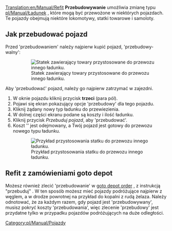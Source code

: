 [[Translation:en/Manual/Refit]]
<!--{{en/Manual/Tutorial/Navigation}}-->{{pl/Manual/Tutorial/Tutorial}}
<span title=Refitting>'''Przebudowywanie'''</span> umożliwia zmianę typu  [[pl/Manual/Ładunek]] , które mogą być przewożone w niektórych pojazdach. Te pojazdy obejmują niektóre lokomotywy, statki towarowe i samoloty.

== Jak przebudować pojazd ==
Przed <span title=refit>'przebudowaniem'</span> należy najpierw kupić pojazd, <span title=refittable>'przebudowy-walny'</span>:
:[[File:en/Manual/Refitable ship.png|none|frame|Statek zawierający towary przystosowane do przewozu innego ładunku.]]

Aby <span title=refit>'przebudować'</span> pojazd, należy go najpierw zatrzymać w zajezdni.

#W oknie pojazdu kliknij przycisk '''trzeci''' (para pól).
#Pojawi się ekran pokazujący opcje <span title=refit>'przebudowy'</span> dla tego pojazdu.
#Kliknij żądany nowy typ ładunku do przewiezienia.
#W dolnej części ekranu podane są koszty i ilość ładunku.
#Kliknij przycisk ''<span title=refit>Przebuduj</span> pojazd'', aby <span title=refit>'przebudować'</span>.
#Koszt <span title=refit>''</span> jest odejmowany, a Twój pojazd jest gotowy do przewozu nowego typu ładunku.
:[[File:en/Manual/Refit ship.png|none|frame|Przykład przystosowania statku do przewozu innego ładunku.]]

== Refit z zamówieniami goto depot ==
Możesz również zlecić <span title=refitted>'przebudowanie'</span> w [[en/Archive/Manual/Settings/Allow goto depot orders|goto depot order]] , z instrukcją "przebuduj" . W ten sposób możesz mieć pojazdy podróżujące najpierw z węglem, a w drodze powrotnej na przykład do kopalni z rudą żelaza. Należy odnotować, że za każdym razem, gdy pojazd jest <span title=refit>'przebudowywany'</span>, musisz pokryć koszty <span title=refitted>'przebudowania'</span>, więc zlecenie <span title=refit>'przebudowy'</span> jest przydatne tylko w przypadku pojazdów podróżujących na duże odległości.

<!--[[Category:en/Manual/Vehicles]]-->[[Category:pl/Manual/Pojazdy]]